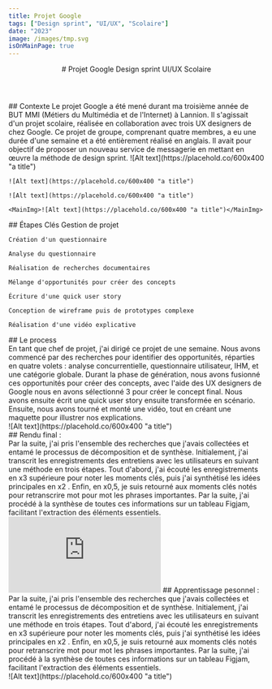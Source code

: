 ```yaml
---
title: Projet Google
tags: ["Design sprint", "UI/UX", "Scolaire"]
date: "2023"
image: /images/tmp.svg
isOnMainPage: true
---
```


<Header>
  # Projet Google
  <Tags>
    <Tag style="squared">Design sprint</Tag>
    <Tag style="squared">UI/UX</Tag>
    <Tag style="squared">Scolaire</Tag>
  </Tags>
</Header>

<Content>
  <Wrapper>
    ## Contexte
    Le projet Google a été mené durant ma troisième année de BUT MMI (Métiers du Multimédia et de l'Internet) à Lannion. Il s'agissait d'un projet scolaire, réalisée en collaboration avec trois UX designers de chez Google. Ce projet de groupe, comprenant quatre membres, a eu une durée d'une semaine et a été entièrement réalisé en anglais. Il avait pour objectif de proposer un nouveau service de messagerie en mettant en œuvre la méthode de design sprint. 
  </Wrapper>
  <Carrousel>
    ![Alt text](https://placehold.co/600x400 "a title")

    ![Alt text](https://placehold.co/600x400 "a title")
    
    ![Alt text](https://placehold.co/600x400 "a title")
  </Carrousel>
  
    <MainImg>![Alt text](https://placehold.co/600x400 "a title")</MainImg>

   <Wrapper>
    ## Étapes Clés
  </Wrapper> 
  <Grille>
    Gestion de projet 
    
    Création d'un questionnaire 
    
    Analyse du questionnaire 
    
    Réalisation de recherches documentaires 
    
    Mélange d'opportunités pour créer des concepts
    
    Écriture d'une quick user story 
    
    Conception de wireframe puis de prototypes complexe 
    
    Réalisation d'une vidéo explicative
  </Grille>
  <Wrapper>
    ## Le process
    <div>
    En tant que chef de projet, j'ai dirigé ce projet de une semaine. Nous avons commencé par des recherches pour identifier des opportunités, réparties en quatre volets : analyse concurrentielle, questionnaire utilisateur, IHM, et une catégorie globale. Durant la phase de génération, nous avons fusionné ces opportunités pour créer des concepts, avec l'aide des UX designers de Google nous en avons sélectionné 3 pour créer le concept final. Nous avons ensuite écrit une quick user story ensuite transformée en scénario. Ensuite, nous avons tourné et monté une vidéo, tout en créant une maquette pour illustrer nos explications.
    </div>
  </Wrapper>

  <div class="w-screen py-20 tablet:w-2/3 py-20">![Alt text](https://placehold.co/600x400 "a title")</div>

  <Wrapper>
    ## Rendu final :
    <div>
    Par la suite, j'ai pris l'ensemble des recherches que j'avais collectées et entamé le processus de décomposition et de synthèse. Initialement, j'ai transcrit les enregistrements des entretiens avec les utilisateurs en suivant une méthode en trois étapes. Tout d'abord, j'ai écouté les enregistrements en x3 supérieure pour noter les moments clés, puis j'ai synthétisé les idées principales en x2 . Enfin, en x0,5, je suis retourné aux moments clés notés pour retranscrire mot pour mot les phrases importantes. Par la suite, j'ai procédé à la synthèse de toutes ces informations sur un tableau Figjam, facilitant l'extraction des éléments essentiels.
    </div>  
  </Wrapper>

  <iframe class="w-image h-image" src="https://www.youtube.com/embed/AArXu74OvWg" frameborder="0" allowFullScreen></iframe>

  <Wrapper>
    ## Apprentissage pesonnel :
    <div>
    Par la suite, j'ai pris l'ensemble des recherches que j'avais collectées et entamé le processus de décomposition et de synthèse. Initialement, j'ai transcrit les enregistrements des entretiens avec les utilisateurs en suivant une méthode en trois étapes. Tout d'abord, j'ai écouté les enregistrements en x3 supérieure pour noter les moments clés, puis j'ai synthétisé les idées principales en x2 . Enfin, en x0,5, je suis retourné aux moments clés notés pour retranscrire mot pour mot les phrases importantes. Par la suite, j'ai procédé à la synthèse de toutes ces informations sur un tableau Figjam, facilitant l'extraction des éléments essentiels.
    </div>  
  </Wrapper>

  <div class="w-screen py-20 tablet:w-2/3 py-20">![Alt text](https://placehold.co/600x400 "a title")</div>
</Content>

